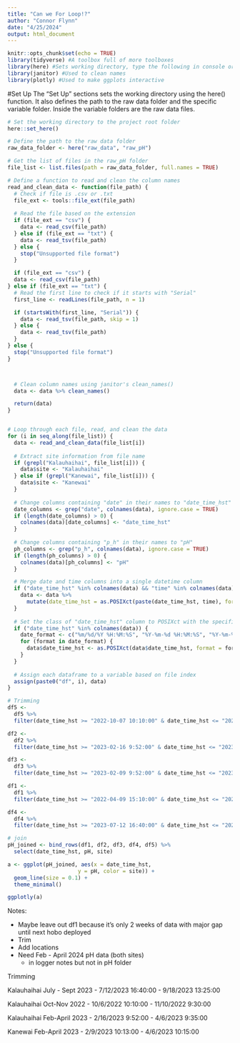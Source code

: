 ```yaml
---
title: "Can we For Loop!?"
author: "Connor Flynn"
date: "4/25/2024"
output: html_document
---
```


```r
knitr::opts_chunk$set(echo = TRUE)
library(tidyverse) #A toolbox full of more toolboxes
library(here) #Sets working directory, type the following in console or in a code chunk. 'here::set_here()' 
library(janitor) #Used to clean names
library(plotly) #Used to make ggplots interactive
```


#Set Up
The "Set Up" sections sets the working directory using the here() function. It also defines the path to the raw data folder and the specific variable folder. Inside the variable folders are the raw data files. 
```r

# Set the working directory to the project root folder
here::set_here()

# Define the path to the raw data folder
raw_data_folder <- here("raw_data", "raw_pH")

# Get the list of files in the raw_pH folder
file_list <- list.files(path = raw_data_folder, full.names = TRUE)

# Define a function to read and clean the column names
read_and_clean_data <- function(file_path) {
  # Check if file is .csv or .txt
  file_ext <- tools::file_ext(file_path)
  
  # Read the file based on the extension
  if (file_ext == "csv") {
    data <- read_csv(file_path)
  } else if (file_ext == "txt") {
    data <- read_tsv(file_path)
  } else {
    stop("Unsupported file format")
  }

  if (file_ext == "csv") {
  data <- read_csv(file_path)
} else if (file_ext == "txt") {
  # Read the first line to check if it starts with "Serial"
  first_line <- readLines(file_path, n = 1)

  if (startsWith(first_line, "Serial")) {
    data <- read_tsv(file_path, skip = 1)
  } else {
    data <- read_tsv(file_path)
  }
} else {
  stop("Unsupported file format")
}



  # Clean column names using janitor's clean_names()
  data <- data %>% clean_names()

  return(data)
}


# Loop through each file, read, and clean the data
for (i in seq_along(file_list)) {
  data <- read_and_clean_data(file_list[i])
  
  # Extract site information from file name
  if (grepl("Kalauhaihai", file_list[i])) {
    data$site <- "Kalauhaihai"
  } else if (grepl("Kanewai", file_list[i])) {
    data$site <- "Kanewai"
  }
  
  # Change columns containing "date" in their names to "date_time_hst"
  date_columns <- grep("date", colnames(data), ignore.case = TRUE)
  if (length(date_columns) > 0) {
    colnames(data)[date_columns] <- "date_time_hst"
  }
  
  # Change columns containing "p_h" in their names to "pH"
  ph_columns <- grep("p_h", colnames(data), ignore.case = TRUE)
  if (length(ph_columns) > 0) {
    colnames(data)[ph_columns] <- "pH"
  }

  # Merge date and time columns into a single datetime column
  if ("date_time_hst" %in% colnames(data) && "time" %in% colnames(data)) {
    data <- data %>%
      mutate(date_time_hst = as.POSIXct(paste(date_time_hst, time), format = "%d-%m-%y %H:%M:%S"))
  }
  
  # Set the class of "date_time_hst" column to POSIXct with the specified format
  if ("date_time_hst" %in% colnames(data)) {
    date_format <- c("%m/%d/%Y %H:%M:%S", "%Y-%m-%d %H:%M:%S", "%Y-%m-%d %H:%M:%S %Z")
    for (format in date_format) {
      data$date_time_hst <- as.POSIXct(data$date_time_hst, format = format, tz = "UTC", tryFormats = c(format))
    }
  }
  
  # Assign each dataframe to a variable based on file index
  assign(paste0("df", i), data)
}


```

```r
# Trimming
df5 <- 
  df5 %>% 
  filter(date_time_hst >= "2022-10-07 10:10:00" & date_time_hst <= "2022-11-09 9:30:00")

df2 <-
  df2 %>% 
  filter(date_time_hst >= "2023-02-16 9:52:00" & date_time_hst <= "2023-04-05 09:35:00")

df3 <-
  df3 %>% 
  filter(date_time_hst >= "2023-02-09 9:52:00" & date_time_hst <= "2023-04-05 10:15:00")

df1 <-
  df1 %>% 
  filter(date_time_hst >= "2022-04-09 15:10:00" & date_time_hst <= "2022-04-19 09:30:00")

df4 <-
  df4 %>% 
  filter(date_time_hst >= "2023-07-12 16:40:00" & date_time_hst <= "2023-09-17 13:25:00")

```

```r
# join
pH_joined <- bind_rows(df1, df2, df3, df4, df5) %>% 
  select(date_time_hst, pH, site)


```

```r
a <- ggplot(pH_joined, aes(x = date_time_hst, 
                      y = pH, color = site)) +
  geom_line(size = 0.1) +
  theme_minimal()

ggplotly(a)
```
Notes:

- Maybe leave out df1 because it's only 2 weeks of data with major gap until next hobo deployed
- Trim
- Add locations
- Need Feb - April 2024 pH data (both sites)
  - in logger notes but not in pH folder


Trimming 

Kalauhaihai July - Sept 2023
- 7/12/2023 16:40:00
- 9/18/2023 13:25:00

Kalauhaihai Oct-Nov 2022
- 10/6/2022 10:10:00
- 11/10/2022 9:30:00

Kalauhaihai Feb-April 2023
- 2/16/2023 9:52:00
- 4/6/2023 9:35:00

Kanewai Feb-April 2023
- 2/9/2023 10:13:00
- 4/6/2023 10:15:00





